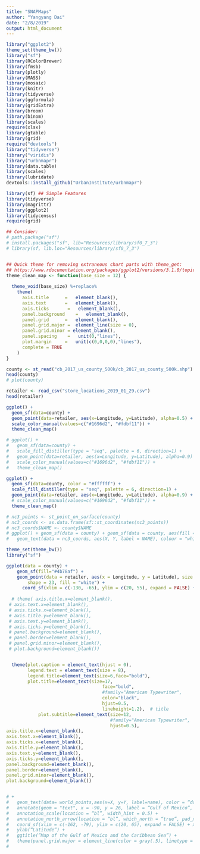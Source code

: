 ```yaml
---
title: "SNAPMaps"
author: "Yangyang Dai"
date: "2/8/2019"
output: html_document
---
```


```r
library("ggplot2")
theme_set(theme_bw())
library("sf")
library(RColorBrewer)
library(fmsb)
library(plotly)
library(MASS)
library(mosaic)
library(knitr)
library(tidyverse)
library(ggformula)
library(gridExtra)
library(broom)
library(binom)
library(scales)
require(xlsx)
library(gtable)
library(grid)
require("devtools")
library("tidyverse")
library("viridis")
library("urbnmapr")
library(data.table)
library(scales)
library(lubridate)
devtools::install_github("UrbanInstitute/urbnmapr")

```

```r
library(sf) ## Simple Features
library(tidyverse)
library(magrittr)
library(ggplot2)
library(tidycensus)
require(grid)

## Consider:
# path.package("sf")
# install.packages("sf", lib="Resources/library/sf0_7_3")
# library(sf, lib.loc="Resources/library/sf0_7_3")


## Quick theme for removing extraneous chart parts with theme_get:
## https://www.rdocumentation.org/packages/ggplot2/versions/3.1.0/topics/theme_get
theme_clean_map <- function(base_size = 12) {
  
  theme_void(base_size) %+replace%
    theme(
      axis.title      =   element_blank(),
      axis.text       =   element_blank(),
      axis.ticks       =   element_blank(),
      panel.background    =   element_blank(),
      panel.grid      =   element_blank(),
      panel.grid.major =  element_line(size = 0),
      panel.grid.minor = element_blank(),
      panel.spacing    =   unit(0,"lines"),
      plot.margin     =   unit(c(0,0,0,0),"lines"),
      complete = TRUE
    )
}
```

```r
county <- st_read("cb_2017_us_county_500k/cb_2017_us_county_500k.shp")
head(county)
# plot(county)
```

```r
retailer <- read_csv("store_locations_2019_01_29.csv")
head(retailer)
```
```r
ggplot() +
  geom_sf(data=county) +
  geom_point(data=retailer, aes(x=Longitude, y=Latitude), alpha=0.5) +
  scale_color_manual(values=c("#1696d2", "#fdbf11")) +
  theme_clean_map()

# ggplot() + 
#   geom_sf(data=county) + 
#   scale_fill_distiller(type = "seq", palette = 6, direction=1) + 
#   geom_point(data=retailer, aes(x=Longitude, y=Latitude), alpha=0.9) + 
#   scale_color_manual(values=c("#1696d2", "#fdbf11")) + 
#   theme_clean_map()
```




```r
ggplot() + 
  geom_sf(data=county, color = "#ffffff") + 
  scale_fill_distiller(type = "seq", palette = 6, direction=1) + 
  geom_point(data=retailer, aes(x=Longitude, y=Latitude), alpha=0.9) + 
  # scale_color_manual(values=c("#1696d2", "#fdbf11")) + 
  theme_clean_map()

```

```r
# nc3_points <- st_point_on_surface(county)
# nc3_coords <- as.data.frame(sf::st_coordinates(nc3_points))
# nc3_coords$NAME <- county$NAME
# ggplot() + geom_sf(data = county) + geom_sf(data = county, aes(fill = STATEFP)) +
#   geom_text(data = nc3_coords, aes(X, Y, label = NAME), colour = "white")
```

```r
theme_set(theme_bw())
library("sf")

ggplot(data = county) +
    geom_sf(fill="#4b78af") +
    geom_point(data = retailer, aes(x = Longitude, y = Latitude), size = 0.00001, 
        shape = 23, fill = "white") +
      coord_sf(xlim = c(-130, -65), ylim = c(20, 55), expand = FALSE) + labs(title="Retailer Stores Participated in SNAP", subtitle="Retailer Stores are heavily distributed in Midwest, South and East", caption="Source:USDA Food Nutrition Services")+
  
  # theme( axis.title.x=element_blank(),
 # axis.text.x=element_blank(),
 # axis.ticks.x=element_blank(),
 # axis.title.y=element_blank(),
 # axis.text.y=element_blank(),
 # axis.ticks.y=element_blank(),
 # panel.background=element_blank(),
 # panel.border=element_blank(),
 # panel.grid.minor=element_blank(),
 # plot.background=element_blank())


  theme(plot.caption = element_text(hjust = 0),
        legend.text = element_text(size = 8),
        legend.title=element_text(size=6,face="bold"),
        plot.title=element_text(size=17,
                                    face="bold",
                                    #family="American Typewriter",
                                    color="black",
                                    hjust=0.5,
                                    lineheight=1.2),  # title
            plot.subtitle=element_text(size=12,
                                       #family="American Typewriter",
                                       hjust=0.5),
axis.title.x=element_blank(),
axis.text.x=element_blank(),
axis.ticks.x=element_blank(),
axis.title.y=element_blank(),
axis.text.y=element_blank(),
axis.ticks.y=element_blank(),
panel.background=element_blank(),
panel.border=element_blank(),
panel.grid.minor=element_blank(),
plot.background=element_blank())


# + 
#   geom_text(data= world_points,aes(x=X, y=Y, label=name), color = “darkblue”, fontface = "bold", check_overlap = FALSE) + 
#   annotate(geom = "text", x = -90, y = 26, label = “Gulf of Mexico”, fontface = italic”, color = “grey22”, size = 6) + 
#   annotation_scale(location = “bl”, width_hint = 0.5) + 
#   annotation_north_arrow(location = “bl”, which_north = “true”, pad_x = unit(0.75, “in”), pad_y = unit(0.5, “in”), style = north_arrow_fancy_orienteering) + 
#   coord_sf(xlim = c(-162, -79), ylim = c(20, 65), expand = FALSE) + xlab(“Longitude”) +
#   ylab(“Latitude”) + 
#   ggtitle(“Map of the Gulf of Mexico and the Caribbean Sea”) + 
#   theme(panel.grid.major = element_line(color = gray(.5), linetype = “dashed”, size = 0.5), panel.background = element_rect(fill = “aliceblue”))
#                  


```





























